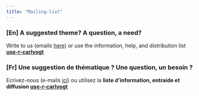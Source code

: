 ```yaml
---
title: "Mailing-list"
---
```


### \[En\] A suggested theme? A question, a need?

Write to us (emails [here](http://use-r-carlvogt.github.io/about/)) or use the information, help, and distribution list [**use-r-carlvogt**](http://listes.unige.ch/sympa/info/use-r-carlvogt)

### \[Fr\] Une suggestion de thématique ? Une question, un besoin ?

Ecrivez-nous (e-mails [ici](http://use-r-carlvogt.github.io/about/)) ou utilisez la **liste d’information, entraide et diffusion [use-r-carlvogt](http://listes.unige.ch/sympa/info/use-r-carlvogt)**